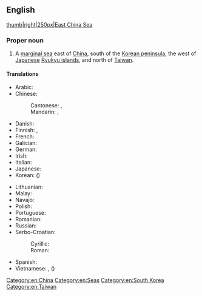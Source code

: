 ==English==
{{wikipedia}}
[[image:East China Sea.jpg|thumb|right|250px|East China Sea]]

===Proper noun===
{{en-proper noun}}

# A [[marginal sea]] east of [[China]], south of the [[Korean peninsula]], the west of [[Japanese]] [[Ryukyu islands]], and north of [[Taiwan]].

====Translations====
{{trans-top|a sea}}
* Arabic: {{t|ar|بَحْر اَلصِّين اَلشَّرْقِيّ|m}}
* Chinese:
*: Cantonese: {{t|yue|東海|sc=Hani}}, {{t|yue|东海|tr=dung1 hoi2|sc=Hani}}
*: Mandarin: {{t+|cmn|東海|sc=Hani}}, {{t+|cmn|东海|tr=Dōng Hǎi|sc=Hani}}
* Danish: {{t|da|Østkinesiske Hav}}
* Finnish: {{t|fi|Itä-Kiinanmeri}}, {{t|fi|Itä-Kiinan meri}}
* French: {{t+|fr|mer de Chine orientale|f}}
* Galician: {{t|gl|mar da China Oriental|m}}
* German: {{t+|de|Ostchinesisches Meer|n}}
* Irish: {{t|ga|Muir na Síne Thoir|f}}
* Italian: {{t|it|Mar Cinese Orientale|m}}
* Japanese: {{t|ja|東シナ海|tr=Higashi-Shina-Kai}}
* Korean: {{t|ko|동중국해|tr=Dong-Jungguk-hae|sc=Kore}} ({{t|ko|東中國海|sc=Kore}})
{{trans-mid}}
* Lithuanian: {{t|lt|Rytų Kinijos jūra}}
* Malay: {{t|ms|Laut China Timur}}
* Navajo: {{t|nv|Tónteel náátsʼósí}}
* Polish: {{t|pl|Morze Wschodniochińskie|n}}
* Portuguese: {{t|pt|Mar da China Oriental|m}}
* Romanian: {{t|ro|Marea Chinei de Est}}
* Russian: {{t|ru|Восто́чно-Кита́йское мо́ре|n}}
* Serbo-Croatian:
*: Cyrillic: {{t|sh|Источнокинеско море|n}}
*: Roman: {{t|sh|Istočnokinesko more|n}}
* Spanish: {{t|es|mar de China Oriental|m}}
* Vietnamese: {{t|vi|Biển Hoa Đông}}, {{t|vi|Đông Hải}} ({{t|vi|東海}})
{{trans-bottom}}

[[Category:en:China]]
[[Category:en:Seas]]
[[Category:en:South Korea]]
[[Category:en:Taiwan]]